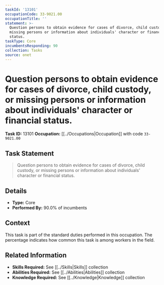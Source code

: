 ```yaml
---
taskId: '13101'
occupationCode: 33-9021.00
occupationTitle: ''
statement: >-
  Question persons to obtain evidence for cases of divorce, child custody, or
  missing persons or information about individuals' character or financial
  status.
taskType: Core
incumbentsResponding: 90
collection: Tasks
source: onet
---
```

# Question persons to obtain evidence for cases of divorce, child custody, or missing persons or information about individuals' character or financial status.

**Task ID:** 13101
**Occupation:** [[../Occupations|Occupation]] with code `33-9021.00`

## Task Statement

> Question persons to obtain evidence for cases of divorce, child custody, or missing persons or information about individuals' character or financial status.

## Details

- **Type:** Core
- **Performed By:** 90.0% of incumbents

## Context

This task is part of the standard duties performed in this occupation. The percentage indicates how common this task is among workers in the field.

## Related Information

- **Skills Required:** See [[../Skills|Skills]] collection
- **Abilities Required:** See [[../Abilities|Abilities]] collection
- **Knowledge Required:** See [[../Knowledge|Knowledge]] collection
